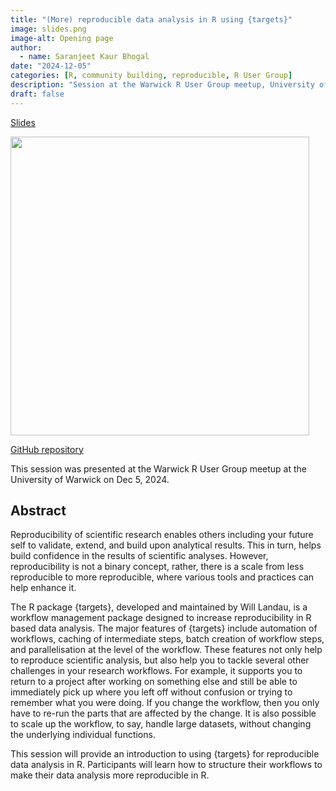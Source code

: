 ```yaml
---
title: "(More) reproducible data analysis in R using {targets}"
image: slides.png
image-alt: Opening page
author:
  - name: Saranjeet Kaur Bhogal
date: "2024-12-05"
categories: [R, community building, reproducible, R User Group]
description: "Session at the Warwick R User Group meetup, University of Warwick Dec 2024"
draft: false
---
```


[Slides](https://saranjeetkaur.github.io/reproducible-analysis-targets/#/title-slide)

[![](slides.png){width="478"}](https://saranjeetkaur.github.io/reproducible-analysis-targets/#/title-slide)

[GitHub repository](https://github.com/SaranjeetKaur/reproducible-analysis-targets)

This session was presented at the Warwick R User Group meetup at the University of Warwick on Dec 5, 2024.

## Abstract

Reproducibility of scientific research enables others including your future self to validate, extend, and build upon analytical results. This in turn, helps build confidence in the results of scientific analyses. However, reproducibility is not a binary concept, rather, there is a scale from less reproducible to more reproducible, where various tools and practices can help enhance it.

The R package {targets}, developed and maintained by Will Landau, is a workflow management package designed to increase reproducibility in R based data analysis. The major features of {targets} include automation of workflows, caching of intermediate steps, batch creation of workflow steps, and parallelisation at the level of the workflow. These features not only help to reproduce scientific analysis, but also help you to tackle several other challenges in your research workflows. For example, it supports you to return to a project after working on something else and still be able to immediately pick up where you left off without confusion or trying to remember what you were doing. If you change the workflow, then you only have to re-run the parts that are affected by the change. It is also possible to scale up the workflow, to say, handle large datasets, without changing the underlying individual functions.

This session will provide an introduction to using {targets} for reproducible data analysis in R. Participants will learn how to structure their workflows to make their data analysis more reproducible in R.
